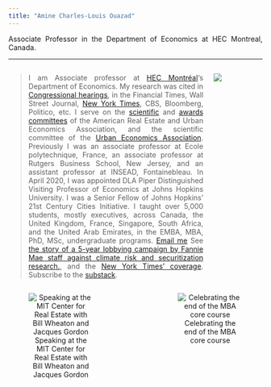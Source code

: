 ```yaml
---
title: "Amine Charles-Louis Ouazad"
---
```

<style>
body {
text-align: justify}
</style>

Associate Professor in the Department of Economics at HEC Montreal, Canada.

___
::: columns

:::: {.column width="80%"}
> I am Associate professor at [HEC Montréal](https://www.hec.ca/en/profs/amine.ouazad.html)'s Department of Economics. My research was cited in [Congressional hearings](https://youtu.be/c9lrud-Uaok?t=2610), in the Financial Times, Wall Street Journal, [New York Times](https://www.nytimes.com/2024/12/07/business/economy/mortgages-climate-risk-fannie-freddie.html), CBS, Bloomberg, Politico, etc.  I serve on the [scientific](https://www.areuea.org/international) and [awards committees](https://www.areuea.org/awards-committee) of the American Real Estate and Urban Economics Association, and the scientific committee of the [Urban Economics Association](https://urbaneconomics.org/meetings/). Previously I was an associate professor at Ecole polytechnique, France, an associate professor at Rutgers Business School, New Jersey, and an assistant professor at INSEAD, Fontainebleau. In April 2020, I was appointed DLA Piper Distinguished Visiting Professor of Economics at Johns Hopkins University. I was a Senior Fellow of Johns Hopkins' 21st Century Cities Initiative. I taught over 5,000 students, mostly executives, across Canada, the United Kingdom, France, Singapore, South Africa, and the United Arab Emirates, in the EMBA, MBA, PhD, MSc, undergraduate programs. [Email me](mailto:amine.ouazad@hec.ca) See [the story of a 5-year lobbying campaign by Fannie Mae staff against climate risk and securitization research.](https://policyandthemarkets.substack.com/p/climate-change-is-the-new-tobacco), and the [New York Times' coverage](https://www.nytimes.com/2024/12/07/business/economy/mortgages-climate-risk-fannie-freddie.html). Subscribe to the [substack](https://policyandthemarkets.substack.com/).
::::

:::: {.column width="20%"}
![](https://github.com/aouazad/Website/blob/83504bc3ab6ba51f486f503a4835bca6eefd32bc/pics/picture_2022.jpeg?raw=true)
::::

:::


<center>
::: columns

:::: {.column width="45%"}
![Speaking at the MIT Center for Real Estate with Bill Wheaton and Jacques Gordon](https://github.com/aouazad/Website/blob/09d5501bb74f82b370932c0225a1d6ce528d08f6/pics/MIT_talk.JPG?raw=true)
::::

:::: {.column width="10%"}
\
::::

:::: {.column width="45%"}
![Celebrating the end of the MBA core course](http://www.ouazad.com/resources/INSEAD_MBA_classroom_pic.jpeg)
::::

:::
</center>


